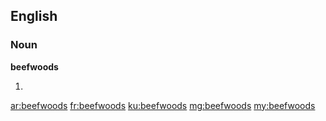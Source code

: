 ==English==

===Noun===
'''beefwoods'''

# {{plural of|beefwood}}

[[ar:beefwoods]]
[[fr:beefwoods]]
[[ku:beefwoods]]
[[mg:beefwoods]]
[[my:beefwoods]]